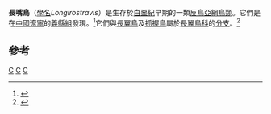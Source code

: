 {{Automatic Taxobox
| taxon = Longirostravis
| authority = [[侯連海|Hou]] ''et al.'', 2004
| image = Longirostravis-Tianjin Natural History Museum.jpg
| fossil_range = 早[[白堊紀|白堊紀]]{{fossilrange|125}}
| subdivision_ranks = [[種|種]]
| subdivision = 
* '''韓氏長嘴鳥 ''L. hani''''' <small>Hou ''et al.'', 2004</small>
}}

'''長嘴鳥'''（[[學名|學名]]''Longirostravis''）是生存於[[白堊紀|白堊紀]]早期的一類[[反鳥亞綱|反鳥亞綱]][[鳥類|鳥類]]。它們是在[[中國|中國]][[遼寧|遼寧]]的[[義縣組|義縣組]]發現。<ref name="Houetal.2004">{{Cite journal|author=Lianhai Hou, LuisM. Chiappe, Fucheng Zhang and Cheng-Ming Chuong|year=2004|title=New Early Cretaceous fossil from China documents a novel trophic specialization for Mesozoic birds|url=http://www.springerlink.com/content/t21k01e8vuvfb84g/|journal=Naturwissenschaften|volume=91|issue=1|pages=22–5|doi=10.1007/s00114-003-0489-1|access-date=2011-02-02|archive-url=https://web.archive.org/web/20190710174433/https://link.springer.com/article/10.1007%2Fs00114-003-0489-1|archive-date=2019-07-10|dead-url=yes}}</ref>它們與[[長翼鳥|長翼鳥]]及[[抓握鳥|抓握鳥]]屬於[[長翼鳥科|長翼鳥科]]的[[分支|分支]]。<ref name="O'connoretal.2009">{{Cite journal|author=Jingmai K. O'Connor, Xuri Wang, Luis M. Chiappe, Chunling Gao, Qingjin Meng, Xiaodong Cheng, and Jinyuan Liu|year=2009|url=http://www.bioone.org/doi/abs/10.1671/039.029.0121|title=Phylogenetic Support for a Specialized Clade of Cretaceous Enantiornithine Birds with Information from a New Species|journal=Journal of Vertebrate Paleontology|volume=29|issue=1|pages=188–204|doi=10.1671/039.029.0121|access-date=2011-02-02|archive-date=2019-07-10|archive-url=https://web.archive.org/web/20190710174455/https://bioone.org/journals/journal-of-vertebrate-paleontology/volume-29/issue-1/039.029.0121/Phylogenetic-Support-for-a-Specialized-Clade-of-Cretaceous-Enantiornithine-Birds/10.1671/039.029.0121.short|dead-url=no}}</ref>

==參考==
{{Reflist}}
{{近鳥型恐龍|E.}}
{{Taxonbar}}
[[Category:白堊紀鳥類|C]]
[[Category:長翼鳥目|C]]
[[Category:_2004年描述的分类群|C]]